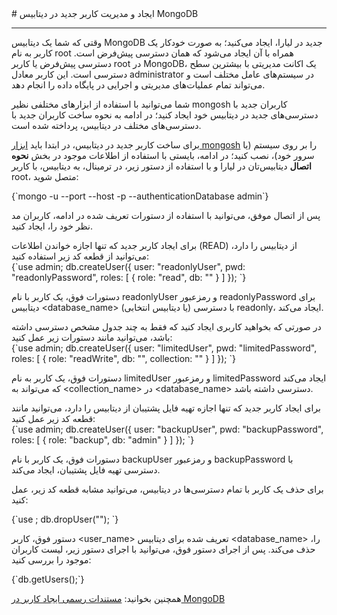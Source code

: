 

<Layout>
<Head>
<title>مستندات ایجاد و مدیریت کاربر جدید در دیتابیس MongoDB - لیارا</title>
<meta property="og:title" content="مستندات خدمات رایانش ابری لیارا" />
<meta property="og:description" content="مستندات ایجاد و مدیریت کاربر جدید در دیتابیس MongoDB"  />
<meta property="og:image" content="https://files.liara.ir/liara/logos/liara-poster.jpg" />
</Head>
# ایجاد و مدیریت کاربر جدید در دیتابیس MongoDB
<hr className="mb-2" />

وقتی که شما یک دیتابیس MongoDB جدید در لیارا، ایجاد می‌کنید؛ به صورت خودکار یک کاربر به نام root همراه با آن ایجاد می‌شود که همان دسترسی پیش‌فرض است.
دسترسی پیش‌فرض یا کاربر <Important>root</Important> در MongoDB، یک اکانت مدیریتی با بیشترین سطح دسترسی است. این کاربر معادل administrator در سیستم‌های عامل مختلف است و می‌تواند تمام عملیات‌های مدیریتی و اجرایی در پایگاه داده را انجام دهد.
<div className="h-2" />

شما می‌توانید با استفاده از ابزارهای مختلفی نظیر mongosh کاربران جدید با دسترسی‌های جدید 
در دیتابیس خود ایجاد کنید؛ در ادامه به نحوه ساخت کاربران جدید با دسترسی‌های مختلف در دیتابیس، پرداخته شده است.
<div className="h-2" />

برای ساخت کاربر جدید در دیتابیس، در ابتدا باید <a href="/dbaas/mongodb/how-tos/connect-via-cli/mongosh/" className="text-[#2196f3]">ابزار mongosh</a> را بر روی سیستم (یا سرور خود)، نصب کنید؛ در ادامه، بایستی با استفاده از اطلاعات موجود در بخش **نحوه اتصال** دیتابیس‌تان در لیارا و با استفاده از دستور زیر، در ترمینال، به دیتابیس، با کاربر root، متصل شوید: 

<div className="h-4" />
    <div dir='ltr'>
    <Highlight className="bash">
        {`mongo -u <user_name> --port <port> --host <host_name> -p <password> --authenticationDatabase admin`}
    </Highlight>
    </div>
<div className="h-4" />

پس از اتصال موفق، می‌توانید با استفاده از دستورات تعریف شده در ادامه، کاربران مد نظر خود را، ایجاد کنید.

<Section id="create-readonly-user" title="ساخت کاربر با دسترسی Read-Only " />
برای ایجاد کاربر جدید که تنها اجازه خواندن اطلاعات (READ) از دیتابیس را دارد، 
می‌توانید از قطعه کد زیر استفاده کنید:

<div className="h-4" />
    <div dir='ltr'>
    <Highlight className="mongodb">
        {`use admin;
db.createUser({
  user: "readonlyUser",
  pwd: "readonlyPassword",
  roles: [
    { role: "read", db: "<database_name>" }
  ]
});
`}
    </Highlight>
    </div>
<div className="h-4" />

دستورات فوق، یک کاربر با نام <Important>readonlyUser</Important> و رمزعبور <Important>readonlyPassword</Important> برای دیتابیس \<database_name\> (یا دیتابیس انتخابی) با دسترسی readonly، ایجاد می‌کند.


<Section id="create-limited-user" title="ساخت کاربر با دسترسی محدود به برخی جداول" />
در صورتی که بخواهید کاربری ایجاد کنید که فقط به چند جدول مشخص دسترسی داشته باشد، می‌توانید مانند دستورات زیر عمل کنید:


<div className="h-4" />
    <div dir='ltr'>
    <Highlight className="mongodb">
        {`use admin;
db.createUser({
  user: "limitedUser",
  pwd: "limitedPassword",
  roles: [
    {
      role: "readWrite",
      db: "<database_name>",
      collection: "<collection_name>"
    }
  ]
});
`}
    </Highlight>
    </div>
<div className="h-4" />

دستورات فوق، یک کاربر به نام <Important>limitedUser</Important> و رمزعبور <Important>limitedPassword</Important> ایجاد می‌کند که می‌تواند 
به \<collection_name\> در \<database_name\> دسترسی داشته باشد.

<Section id="create-backup-user" title="ساخت کاربر برای تهیه فایل پشتیبان" />
برای ایجاد کاربر جدید که تنها اجازه تهیه فایل پشتیبان از دیتابیس را دارد، 
می‌توانید مانند قطعه کد زیر عمل کنید:

<div className="h-4" />
    <div dir='ltr'>
    <Highlight className="mongodb">
        {`use admin;
db.createUser({
  user: "backupUser",
  pwd: "backupPassword",
  roles: [
    { role: "backup", db: "admin" }
  ]
});
`}
    </Highlight>
    </div>
<div className="h-4" />

دستورات فوق، یک کاربر با نام <Important>backupUser</Important> و رمزعبور <Important>backupPassword</Important> با دسترسی تهیه فایل پشتیبان، ایجاد می‌کند.



<Section id="delete-user" title="حذف یک کاربر" />

برای حذف یک کاربر با تمام دسترسی‌ها در دیتابیس، می‌توانید مشابه قطعه کد زیر، عمل کنید:

<div className="h-4" />
<div dir='ltr'>
    <Highlight className="mongodb">
        {`use <database_name>;
db.dropUser("<user_name>");
`}
    </Highlight>
</div>
<div className="h-4" />

دستور فوق، کاربر \<user_name\> تعریف شده برای دیتابیس \<database_name\> را، حذف می‌کند.
پس از اجرای دستور فوق، می‌توانید با اجرای دستور زیر، لیست کاربران موجود را بررسی کنید: 

<div className="h-4" />
<div dir='ltr'>
    <Highlight className="mongodb">
        {`db.getUsers();`}
    </Highlight>
</div>

<Alert variant="success">
<p>
همچنین بخوانید: <a href="https://www.mongodb.com/docs/manual/reference/method/db.createUser/" className="text-[#2196f3]">مستندات رسمی ایجاد کاربر در MongoDB</a>
</p>
</Alert>

</Layout>